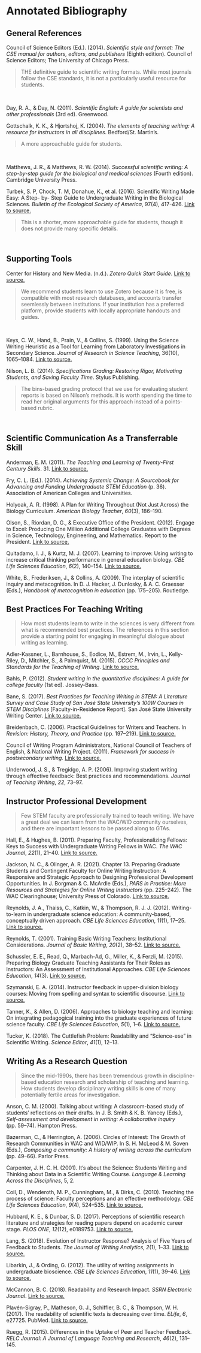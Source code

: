 # Annotated Bibliography {#bibliography750}

## General References

Council of Science Editors (Ed.). (2014). _Scientific style and format: The CSE manual for authors, editors, and publishers_ (Eighth edition). Council of Science Editors; The University of Chicago Press.

> THE definitive guide to scientific writing formats. While most journals follow the CSE standards, it is not a particularly useful resource for students.

<br>

Day, R. A., & Day, N. (2011). _Scientific English: A guide for scientists and other professionals_ (3rd ed). Greenwood.

Gottschalk, K. K., & Hjortshoj, K. (2004). _The elements of teaching writing: A resource for instructors in all disciplines_. Bedford/St. Martin’s.

> A more approachable guide for students.

<br>

Matthews, J. R., & Matthews, R. W. (2014). _Successful scientific writing: A step-by-step guide for the biological and medical sciences_ (Fourth edition). Cambridge University Press.

Turbek, S. P, Chock, T. M, Donahue, K., et al. (2016). Scientific Writing Made Easy: A Step- by- Step Guide to Undergraduate Writing in the Biological Sciences. _Bulletin of the Ecological Society of America_, 97(4), 417-426. [Link to source.](https://doi.org/10.1002/bes2.1258)

> This is a shorter, more approachable guide for students, though it does not provide many specific details.

<br>

## Supporting Tools

Center for History and New Media. (n.d.). _Zotero Quick Start Guide_. [Link to source.](http://zotero.org/support/quick_start_guide)

> We recommend students learn to use Zotero because it is free, is compatible with most research databases, and accounts transfer seemlessly between institutions. If your institution has a preferred platform, provide students with locally appropriate handouts and guides.

<br>

Keys, C. W., Hand, B., Prain, V., & Collins, S. (1999). Using the Science Writing Heuristic as a Tool for Learning from Laboratory Investigations in Secondary Science. _Journal of Research in Science Teaching_, 36(10), 1065–1084. [Link to source.](http://DOI:10.1002/(SICI)1098-2736(199912)36:10<1065::AID-TEA2>3.0.CO;2-I)

Nilson, L. B. (2014). _Specifications Grading: Restoring Rigor, Motivating Students, and Saving Faculty Time_. Stylus Publishing.

> The bins-based grading protocol that we use for evaluating student reports is based on Nilson's methods. It is worth spending the time to read her original arguments for this approach instead of a points-based rubric.

<br>


## Scientific Communication As a Transferrable Skill

Anderman, E. M. (2011). _The Teaching and Learning of Twenty-First Century Skills_. 31. [Link to source.](https://www.the-registry.org/Portals/0/Documents/Credentials/Afterschool/Course%203/Module%201%20readings/21st_CenturyLearning%20Skills%20c-3.pdf)

Fry, C. L. (Ed.). (2014). _Achieving Systemic Change: A Sourcebook for Advancing and Funding Undergraduate STEM Education_ (p. 36). Association of American Colleges and Universities.

Holyoak, A. R. (1998). A Plan for Writing Throughout (Not Just Across) the Biology Curriculum. _American Biology Teacher_, _60_(3), 186–190.

Olson, S., Riordan, D. G., & Executive Office of the President. (2012). Engage to Excel: Producing One Million Additional College Graduates with Degrees in Science, Technology, Engineering, and Mathematics. Report to the President.  [Link to source.](https://go.libproxy.wakehealth.edu/login?url=https://search.ebscohost.com/login.aspx?direct=true&db=eric&AN=ED541511&site=ehost-live)

Quitadamo, I. J., & Kurtz, M. J. (2007). Learning to improve: Using writing to increase critical thinking performance in general education biology. _CBE Life Sciences Education_, _6_(2), 140–154. [Link to source.](https://doi.org/10.1187/cbe.06-11-0203)

White, B., Frederiksen, J., & Collins, A. (2009). The interplay of scientific inquiry and metacognition. In D. J. Hacker, J. Dunlosky, & A. C. Graesser (Eds.), _Handbook of metacognition in education_ (pp. 175–205). Routledge.


## Best Practices For Teaching Writing

> How most students learn to write in the sciences is very different from what is recommended best practices. The references in this section provide a starting point for engaging in meaningful dialogue about writing as learning.

Adler-Kassner, L., Barnhouse, S., Eodice, M., Estrem, M., Irvin, L., Kelly-Riley, D., Mitchler, S., & Palmquist, M. (2015). _CCCC Principles and Standards for the Teaching of Writing_. [Link to source.](https://cccc.ncte.org/cccc/resources/positions/postsecondarywriting)

Bahls, P. (2012). _Student writing in the quantitative disciplines: A guide for college faculty_ (1st ed). Jossey-Bass.

Bane, S. (2017). _Best Practices for Teaching Writing in STEM: A Literature Survey and Case Study of San José State University’s 100W Courses in STEM Disciplines_ [Faculty-in-Residence Report]. San José State University Writing Center. [Link to source.](https://www.sjsu.edu/wac/pages/presentations/resources/BaneSTEMPaperforWC.pdf)

Breidenbach, C. (2006). Practical Guidelines for Writers and Teachers. In _Revision: History, Theory, and Practice_ (pp. 197–219). [Link to source.](https://wac.colostate.edu/docs/books/horning_revision/chapter11.pdf)

Council of Writing Program Administrators, National Council of Teachers of English, & National Writing Project. (2011). _Framework for success in postsecondary writing._ [Link to source.](http://wpacouncil.org/files/framework-for- success-postsecondary-writing.pdf)

Underwood, J. S., & Tregidgo, A. P. (2006). Improving student writing through effective feedback: Best practices and recommendations. _Journal of Teaching Writing_, _22_, 73–97.


## Instructor Professional Development

> Few STEM faculty are professionally trained to teach writing. We have a great deal we can learn from the WAC/WID community ourselves, and there are important lessons to be passed along to GTAs.

Hall, E., & Hughes, B. (2011). Preparing Faculty, Professionalizing Fellows: Keys to Success with Undergraduate Writing Fellows in WAC. _The WAC Journal_, _22_(1), 21–40. [Link to source.](https://doi.org/10.37514/WAC-J.2011.22.1.03)

Jackson, N. C., & Olinger, A. R. (2021). Chapter 13. Preparing Graduate Students and Contingent Faculty for Online Writing Instruction: A Responsive and Strategic Approach to Designing Professional Development Opportunities. In J. Borgman & C. McArdle (Eds.), _PARS in Practice: More Resources and Strategies for Online Writing Instructors_ (pp. 225–242). The WAC Clearinghouse; University Press of Colorado. [Link to source.](https://doi.org/10.37514/PRA-B.2021.1145.2.13)

Reynolds, J. A., Thaiss, C., Katkin, W., & Thompson, R. J. J. (2012). Writing-to-learn in undergraduate science education: A community-based, conceptually driven approach. _CBE Life Sciences Education_, _11_(1), 17–25. [Link to source.](https://doi.org/10.1187/cbe.11-08-0064)

Reynolds, T. (2001). Training Basic Writing Teachers: Institutional Considerations. _Journal of Basic Writing_, _20_(2), 38–52. [Link to source.](https://doi.org/10.37514/JBW-J.2001.20.2.05)

Schussler, E. E., Read, Q., Marbach-Ad, G., Miller, K., & Ferzli, M. (2015). Preparing Biology Graduate Teaching Assistants for Their Roles as Instructors: An Assessment of Institutional Approaches. _CBE Life Sciences Education_, _14_(3). [Link to source.](https://doi.org/10.1187/cbe.14-11-0196)

Szymanski, E. A. (2014). Instructor feedback in upper-division biology courses: Moving from spelling and syntax to scientific discourse. [Link to source.](http://wac.colostate.edu/atd/articles/szymanski2014.cfm)

Tanner, K., & Allen, D. (2006). Approaches to biology teaching and learning: On integrating pedagogical training into the graduate experiences of future science faculty. _CBE Life Sciences Education_, _5_(1), 1–6. [Link to source.](https://doi.org/10.1187/cbe.05-12-0132)

Tucker, K. (2018). The Cuttlefish Problem: Readability and “Science-ese” in Scientific Writing. _Science Editor_, _41_(1), 12–13.


## Writing As a Research Question

> Since the mid-1990s, there has been tremendous growth in discipline-based education research and scholarship of teaching and learning. How students develop disciplinary writing skills is one of many potentially fertile areas for investigation. 

Anson, C. M. (2000). Talking about writing: A classroom-based study of students’ reflections on their drafts. In J. B. Smith & K. B. Yancey (Eds.), _Self-assessment and development in writing: A collaborative inquiry_ (pp. 59–74). Hampton Press.

Bazerman, C., & Herrington, A. (2006). Circles of Interest: The Growth of Research Communities in WAC and WID/WIP. In S. H. McLeod & M. Soven (Eds.), _Composing a community: A history of writing across the curriculum_ (pp. 49–66). Parlor Press.

Carpenter, J. H. C. H. (2001). It’s about the Science: Students Writing and Thinking about Data in a Scientific Writing Course. _Language & Learning Across the Disciplines_, 5, 2.

Coil, D., Wenderoth, M. P., Cunningham, M., & Dirks, C. (2010). Teaching the process of science: Faculty perceptions and an effective methodology. _CBE Life Sciences Education_, _9_(4), 524–535. [Link to source.](https://doi.org/10.1187/cbe.10-01-0005)

Hubbard, K. E., & Dunbar, S. D. (2017). Perceptions of scientific research literature and strategies for reading papers depend on academic career stage. _PLOS ONE_, _12_(12), e0189753. [Link to source.](https://doi.org/10.1371/journal.pone.0189753)

Lang, S. (2018). Evolution of Instructor Response? Analysis of Five Years of Feedback to Students. _The Journal of Writing Analytics_, _2_(1), 1–33. [Link to source.](https://doi.org/10.37514/JWA-J.2018.2.1.02)

Libarkin, J., & Ording, G. (2012). The utility of writing assignments in undergraduate bioscience. _CBE Life Sciences Education_, _11_(1), 39–46. [Link to source.](https://doi.org/10.1187/cbe.11-07-0058)

McCannon, B. C. (2018). Readability and Research Impact. _SSRN Electronic Journal_. [Link to source.](https://doi.org/10.2139/ssrn.3341573)

Plavén-Sigray, P., Matheson, G. J., Schiffler, B. C., & Thompson, W. H. (2017). The readability of scientific texts is decreasing over time. _ELife_, _6_, e27725. PubMed. [Link to source.](https://doi.org/10.7554/eLife.27725)

Ruegg, R. (2015). Differences in the Uptake of Peer and Teacher Feedback. _RELC Journal: A Journal of Language Teaching and Research_, _46_(2), 131–145.

